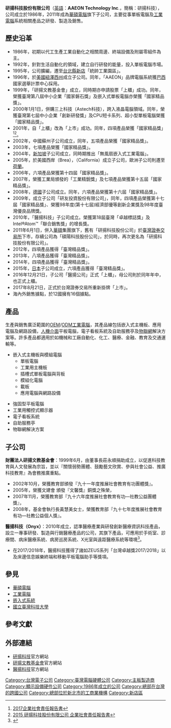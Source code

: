 {{Multiple issues|
{{trivia|time=2020-05-11T06:15:24+00:00}}
{{advert|time=2015-04-05T06:08:58+00:00}}
{{refimprove|time=2015-04-05T06:08:58+00:00}}
}}
{{Infobox Company 
|company_name = 研揚科技股份有限公司
|company_name_en = AAEON Technology Inc.
|company_logo = 
|company_type = [[股份有限公司|股份有限公司]]
|traded_as   = {{twse|6579}}（上市）
|trading_name = 研揚科技
|local_code_name = TW
|local_code = 53113073
|company_slogan = 
|foundation = 1986年<br />
|location = {{ROC-TW}}<br>[[新北市|新北市]][[新店區|新店區]]寶橋路235巷135號5樓
|founder = [[莊永順|莊永順]]
|key_people = [[董事長|董事長]]：[[莊永順|莊永順]]<br />[[總經理|總經理]]：[[林建宏|林建宏]]
|area_served  = [[全球|全球]]
|industry = [[電腦硬體|電腦硬體]]<br>[[資訊科技|電腦及週邊設備業]]
|products = [[工業電腦|工業電腦]]<br />[[單板機|嵌入式單板電腦]]<br />強固型[[平板電腦|平板電腦]]<br />[[網路設備|網路設備]]<br />影像監控
|capital = [[新台幣|新台幣]]1,068,000,000元
|revenue = {{increase}}[[新台幣|新台幣]]54[[億|億]]元（2017年）
|operating_income = 
|net_income = {{increase}}[[新台幣|新台幣]]3.8[[億|億]]元（2014年）
|profit = 
|num_employees = 700人（2015年） 
|accounting_period = 
|parent = [[華碩電腦|華碩電腦]]
|subsid = 醫揚科技股份有限公司
|homepage = [http://www.aaeon.com/ www.aaeon.com]
|footnotes = 
|successor = 
|assets = [[新台幣|新台幣]]250,000,000 元
}}
'''研揚科技股份有限公司'''（[[英語|英語]]：'''AAEON Technology Inc'''.，簡稱：研揚科技），公司成立於1986年，2011年成為[[華碩電腦|華碩電腦]]旗下子公司，主要從事單板電腦及[[工業電腦|工業電腦]]系統相關產品之研發、製造及銷售。

==歷史沿革==
*1986年，初期以代工生產工業自動化之相關周邊、終端設備及附屬零組件為主。
*1992年，針對生活自動化的領域，建立自行研發的能量，投入單板電腦市場。
*1995年，公司擴編，遷至[[台北縣|台北縣]][[新店|新店]]「統帥工業園區」。
*1996年，於[[美國|美國]][[紐澤西州|紐澤西州]]成立子公司。同年，「AAEON」品牌電腦系統獲[[巴西|巴西]]國家選舉計票中心採用。
*1999年，「研揚文教基金會」成立，同時期亦申請股票「上櫃」成功。同年，榮獲臺灣第八屆中小企業「國家磐石獎」及嵌入式單板電腦亦榮獲「國家精品獎」。
*2000年1月1日，併購三上科技（Astech科技），跨入液晶電腦領域。同年，榮獲臺灣第七屆中小企業「創新研發獎」及CPU短卡系列、超小型單板電腦榮獲「國家精品獎」。
*2001年，自「上櫃」改為「上市」成功。同年，四項產品榮獲「國家精品獎」<ref>[ftp://data.aaeon.com.tw/DOWNLOAD/csr/report/2017AAEONCSR20180803.pdf 2017企業社會責任報告書]</ref><ref>[ftp://data.aaeon.com.tw/DOWNLOAD/csr/report/2015AAEONCSRReport.pdf 2015 研揚科技股份有限公司 企業社會責任報告書]</ref>。
*2002年，中國蘇州子公司成立，同年，五項產品榮獲「國家精品獎」。
*2003年，七項產品榮獲「國家精品獎」。
*2004年，[[新加坡|新加坡]]子公司成立，同時期推出「無風扇嵌入式工業電腦」。
*2005年，於美國西岸（Brea），（California）成立子公司，歐洲子公司則遷至[[荷蘭|荷蘭]]。
*2006年，六項產品榮獲第十四屆「國家精品獎」。
*2007年，榮獲工業局頒發的「工業精銳獎」及七項產品榮獲第十五屆「國家精品獎」。
*2008年，[[德國|德國]]子公司成立。同年，六項產品榮獲第十六屆「國家精品獎」。
*2009年，成立子公司「研友投資股份有限公司」，同年，四項產品榮獲第十七屆「國家精品獎」、榮獲98年度(第十七屆)經濟部優等創新企業獎及98年度臺灣優良品牌獎。
*2010年，「醫揚科技」子公司成立。榮獲第18屆臺灣「卓越標誌獎」及Intel®Atom™「聯合銷售獎」的增長獎。
*2011年6月1日，併入[[華碩|華碩]]集團旗下，舊有「研揚科技股份公司」於[[臺灣證券交易所|臺灣證券交易所]]下市，存續公司為「碩陽科技股份公司」，於同時，再次更名為「研揚科技股份有限公司」。
*2012年，四項產品獲得「臺灣精品獎」。
*2013年，八項產品獲得「臺灣精品獎」。
*2014年，四項產品獲得「臺灣精品獎」。
*2015年，[[日本|日本]]子公司成立，六項產品獲得「臺灣精品獎」。
*2016年12月21日，子公司「醫揚公司」正式「上櫃」，母公司則於同年年中，也正式上櫃。
*2017年8月21日，正式於台灣證券交易所重新掛牌「上市」。
*海內外銷售據點，於12國擁有16個據點。

==產品==
生產與銷售廣泛範圍的[[代工生產|OEM]]/[[ODM|ODM]][[工業電腦|工業電腦]]，其產品線包括嵌入式主機板、應用電腦及網路設備，[[人機介面|人機介面]]平板電腦，電子看板系統及自助服務亭及[[物聯網|物聯網]]解決方案等。許多產品都適用於如機械和工廠自動化、化工、醫療、金融、教育及交通運輸等。
*嵌入式主機板與模組電腦
**單板電腦
**工業用主機板
**插槽式單板電腦與背板
**模組化電腦
**載板
**應用電腦與網路設備

*強固型平板電腦
*工業用觸控式顯示器
*電子看板系統
*自助服務亭
*物聯網解決方案

==子公司==
'''財團法人研揚文教基金會'''：1999年6月，由董事長莊永順捐助成立，以促進科技教育與人文發展為宗旨，並以『關懷弱勢團體、鼓勵藝文欣賞、參與社會公益、推廣科技教育』為會務推廣重點。
*2002年10月，榮獲教育部頒發『九十一年度推展社會教育有功團體獎』。 
*2005年，榮獲文建會 頒發『文馨獎』銅獎之殊榮，
*2007年11月，榮獲教育部『九十六年度推展社會教育有功—社教公益團體獎』，
*2008年，基金會執行長黃慧美女士，榮獲教育部『九十七年度推展社會教育有功—社教公益個人獎』。

'''醫揚科技（Onyx）'''：2010年成立，認準醫療產業與研發創新醫療資訊科技產品，設立一專事研發、製造與行銷醫療產品的公司，其旗下產品，可應用於手術室、診療間、病床醫療系統、病房巡房系統、X光室與遠距醫療系統等環境<ref>{{Cite web |url=http://edn.udn.com/article/view.jsp?aid=262731 |title=研揚集團成立醫揚科技 |access-date=2015-04-05 |archive-url=https://web.archive.org/web/20150410180211/http://edn.udn.com/article/view.jsp?aid=262731 |archive-date=2015-04-10 |dead-url=yes }}</ref>。
*在2017/2018年，醫揚科技獲得了諸如ZEUS系列「台灣卓越獎2017/2018」以及床邊信息娛樂終端和移動平板電腦助手等獎項。

==參見==
*[[華碩電腦|華碩電腦]]
*[[工業電腦|工業電腦]]
*[[嵌入式系統|嵌入式系統]]
*[[國立臺灣科技大學|國立臺灣科技大學]]

==參考文獻==
{{reflist|2}}

==外部連結==
{{Commons category|AAEON}}
* [http://www.aaeon.com/ 研揚科技]{{Wayback|url=http://www.aaeon.com/ |date=20130920230050 }}官方網站
* [http://fund.aaeon.com.tw/ 研揚文教基金會]{{Wayback|url=http://fund.aaeon.com.tw/ |date=20150410160335 }}官方網站
* [http://www.onyx-healthcare.com/ 醫揚科技]{{Wayback|url=http://www.onyx-healthcare.com/ |date=20150411004045 }}官方網站

[[Category:台灣電子公司|Category:台灣電子公司]]
[[Category:臺灣電腦硬體公司|Category:臺灣電腦硬體公司]]
[[Category:主板製造商|Category:主板製造商]]
[[Category:顯示設備硬件公司|Category:顯示設備硬件公司]]
[[Category:1986年成立的公司|Category:1986年成立的公司]]
[[Category:總部在台灣的跨國公司|Category:總部在台灣的跨國公司]]
[[Category:總部位於新北市的工商業機構|Category:總部位於新北市的工商業機構]]
[[Category:新店區|Category:新店區]]